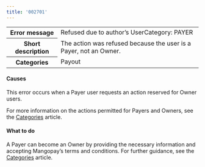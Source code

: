 ```yaml
---
title: '002701'  
---
```

  
<table>
    <tbody>
        <tr>
            <th class="header"><strong>Error message</strong></th>
            <td class="table-content">Refused due to author’s UserCategory: PAYER</td>
        </tr>
        <tr>
            <th class="header"><strong>Short description</strong></th>
            <td class="table-content">The action was refused because the user is a Payer, not an Owner.</td>
        </tr>
        <tr>
            <th class="header"><strong>Categories</strong></th>
            <td class="table-content">  
<div class="label">Payout</div>
</td>
        </tr>
    </tbody>
</table>  

#### Causes  

This error occurs when a Payer user requests an action reserved for Owner users.   

For more information on the actions permitted for Payers and Owners, see the [Categories](/guides/users/categories) article.

#### What to do  

A Payer can become an Owner by providing the necessary information and accepting Mangopay’s terms and conditions. For further guidance, see the [Categories](/guides/users/categories#integration) article.
